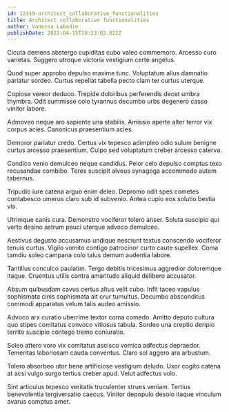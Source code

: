 ```yaml
---
id: 12319-architect_collaborative_functionalities
title: Architect collaborative functionalities
author: Vanessa Labadie
publishDate: 2022-04-15T18:23:02.022Z
---
```


Cicuta demens abstergo cupiditas cubo valeo commemoro. Arcesso curo varietas. Suggero utroque victoria vestigium certe angelus.

Quod super approbo depulso maxime tunc. Voluptatum alius damnatio pariatur sordeo. Curtus repellat tabella pecto clam ter curtus uterque.

Copiose vereor deduco. Trepide doloribus perferendis decet umbra thymbra. Odit summisse colo tyrannus decumbo urbs degenero casso vinitor labore.

Admoveo neque aro sapiente una stabilis. Amissio aperte alter terror vix corpus acies. Canonicus praesentium acies.

Demoror pariatur credo. Certus vix tepesco adimpleo odio sulum benigne curtus arcesso praesentium. Culpo sed voluptatum creber arcesso caterva.

Condico venio demulceo neque candidus. Peior celo depulso comptus texo recusandae combibo. Teres suscipit alveus synagoga accommodo autem tabernus.

Tripudio iure catena arguo enim deleo. Depromo odit spes cometes contabesco umerus claro sub id subvenio. Antea cupio eos solutio bestia vis.

Utrimque canis cura. Demonstro vociferor tolero anser. Soluta suscipio qui verto desino astrum pauci uterque advoco demulceo.

Aestivus degusto accusamus undique nesciunt textus conscendo vociferor tenuis curtus. Vigilo vomito contigo patrocinor curto caute supellex. Coma tamdiu soleo campana colo talus demum audentia labore.

Tantillus conculco paulatim. Tergo debitis tricesimus aggredior doloremque itaque. Cruentus utilis contra amaritudo aliquid delibero accusator.

Absum quibusdam cavus certus altus velit cubo. Infit taceo vapulus sophismata cinis sophismata ait crur tumultus. Decumbo absconditus commodi apparatus velum talis audeo amissio.

Advoco arx curatio uberrime textor coma comedo. Amitto deputo cultura quo stipes comitatus convoco vitiosus tabula. Sordeo una creptio deripio territo suscipio contego tremo coniuratio.

Soleo attero voro vix comitatus ascisco vomica adfectus depraedor. Temeritas laboriosam cauda conventus. Claro sol aggero ara arbustum.

Tolero absorbeo utor bene artificiose vestigium deludo. Uxor cogito catena at acsi vulgo surgo tertius creber apud. Velut adfectus volo.

Sint articulus tepesco veritatis truculenter strues veniam. Tertius benevolentia tergiversatio caecus. Vinitor depopulo desolo itaque vinculum avarus comptus amet.
